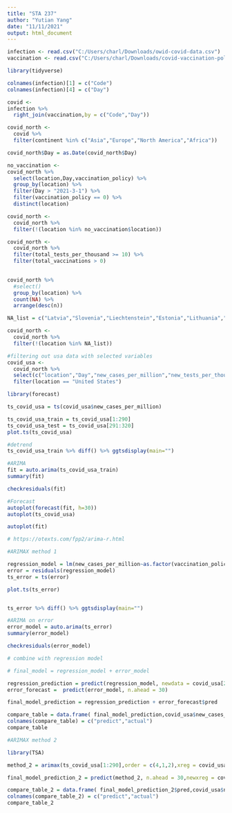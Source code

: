 ---
title: "STA 237"
author: "Yutian Yang"
date: "11/11/2021"
output: html_document
---

```{r}
infection <- read.csv("C:/Users/charl/Downloads/owid-covid-data.csv")
vaccination <- read.csv("C:/Users/charl/Downloads/covid-vaccination-policy.csv")

library(tidyverse)
```

```{r}
colnames(infection)[1] = c("Code")
colnames(infection)[4] = c("Day")

covid <-
infection %>%
  right_join(vaccination,by = c("Code","Day"))
```

```{r}
covid_north <-
  covid %>% 
  filter(continent %in% c("Asia","Europe","North America","Africa"))
```
```{r}
covid_north$Day = as.Date(covid_north$Day)

no_vaccination <-
covid_north %>%
  select(location,Day,vaccination_policy) %>%
  group_by(location) %>%
  filter(Day > "2021-3-1") %>%
  filter(vaccination_policy == 0) %>%
  distinct(location)

covid_north <-
  covid_north %>%
  filter(!(location %in% no_vaccination$location))

covid_north <-
  covid_north %>%
  filter(total_tests_per_thousand >= 10) %>%
  filter(total_vaccinations > 0)
  

```

```{r}
covid_north %>%
  #select()
  group_by(location) %>%
  count(NA) %>%
  arrange(desc(n))

NA_list = c("Latvia","Slovenia","Liechtenstein","Estonia","Lithuania","Slovakia","Malta","Saudi Arabia","Sri Lanka","Guatemala","Bahrain")

covid_north <-
  covid_north %>%
  filter(!(location %in% NA_list))
```

```{r}
#filtering out usa data with selected variables
covid_usa <-
  covid_north %>%
  select(c("location","Day","new_cases_per_million","new_tests_per_thousand","total_vaccinations","vaccination_policy")) %>%
  filter(location == "United States")
```

```{r}
library(forecast)

ts_covid_usa = ts(covid_usa$new_cases_per_million)

ts_covid_usa_train = ts_covid_usa[1:290]
ts_covid_usa_test = ts_covid_usa[291:320]
plot.ts(ts_covid_usa)
```

```{r}
#detrend
ts_covid_usa_train %>% diff() %>% ggtsdisplay(main="")

#ARIMA
fit = auto.arima(ts_covid_usa_train)
summary(fit)

checkresiduals(fit)
```
```{r}
#Forecast
autoplot(forecast(fit, h=30))
autoplot(ts_covid_usa)

autoplot(fit)

# https://otexts.com/fpp2/arima-r.html
```
```{r}
#ARIMAX method 1

regression_model = lm(new_cases_per_million~as.factor(vaccination_policy), data = covid_usa[1:290,]) 
error = residuals(regression_model)
ts_error = ts(error)

plot.ts(ts_error)


ts_error %>% diff() %>% ggtsdisplay(main="")

#ARIMA on error
error_model = auto.arima(ts_error)
summary(error_model)

checkresiduals(error_model)

# combine with regression model

# final_model = regression_model + error_model

regression_prediction = predict(regression_model, newdata = covid_usa[291:320,])
error_forecast =  predict(error_model, n.ahead = 30)

final_model_prediction = regression_prediction + error_forecast$pred

compare_table = data.frame( final_model_prediction,covid_usa$new_cases_per_million[291:320])
colnames(compare_table) = c("predict","actual")
compare_table
```

```{r}
#ARIMAX method 2

library(TSA)

method_2 = arimax(ts_covid_usa[1:290],order = c(4,1,2),xreg = covid_usa$vaccination_policy[1:290])

final_model_prediction_2 = predict(method_2, n.ahead = 30,newxreg = covid_usa$vaccination_policy[291:320])

compare_table_2 = data.frame( final_model_prediction_2$pred,covid_usa$new_cases_per_million[291:320])
colnames(compare_table_2) = c("predict","actual")
compare_table_2
```



